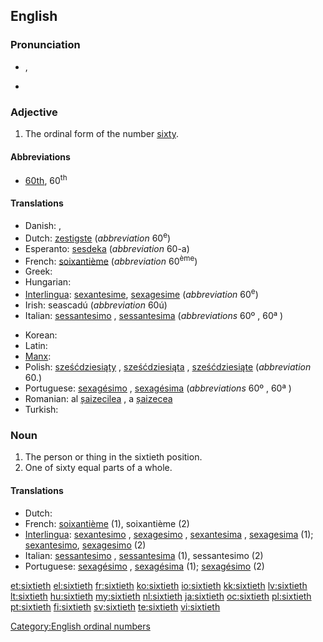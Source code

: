 ==English==

===Pronunciation===
* {{IPA|/ˈsɪkstiəθ/}}, {{SAMPA|/"sIksti@T/}}
* {{hyphenation|six|ti|eth}}

===Adjective===
{{en-adj|-}}

# The ordinal form of the number [[sixty]].

====Abbreviations====
* [[60th]], 60<sup>th</sup>

====Translations====
{{trans-top|the ordinal form of the number sixty}}
* Danish: {{t-|da|tressende}}, {{t-|da|tresindstyvende}}
* Dutch: [[zestigste]] (''abbreviation'' 60<sup>e</sup>)
* Esperanto: [[sesdeka]] (''abbreviation'' 60-a)
* French: [[soixantième]] (''abbreviation'' 60<sup>ème</sup>)
* Greek: {{t+|el|εξηκοστός|tr=exikostos}}
* Hungarian: {{t+|hu|hatvanadik}}
* [[Interlingua]]: [[sexantesime]], [[sexagesime]] (''abbreviation'' 60<sup>e</sup>)
* Irish: seascadú (''abbreviation'' 60ú)
* Italian: [[sessantesimo]] {{m}}, [[sessantesima]] {{f}} (''abbreviations'' 60º {{m}}, 60ª {{f}})
{{trans-mid}}
* Korean: {{t+|ko|예순째|tr=yesunjjae|sc=Hang}}
* Latin: {{t-|la|sexagesimus}}
* [[Manx]]: {{t|gv|tree feedoo}}
* Polish: [[sześćdziesiąty]] {{m}}, [[sześćdziesiąta]] {{f}}, [[sześćdziesiąte]] {{n}} (''abbreviation'' 60.)
* Portuguese: [[sexagésimo]] {{m}}, [[sexagésima]] {{f}} (''abbreviations'' 60º {{m}}, 60ª {{f}})
* Romanian: al [[șaizecilea]] {{m}}, a [[șaizecea]] {{f}}
* Turkish: {{t|tr|altmışıncı}}
{{trans-bottom}}

===Noun===
{{en-noun|s|-}}

# The person or thing in the sixtieth position.
# One of sixty equal parts of a whole.

====Translations====

* Dutch: {{t+|nl|zestigste}}
* French: [[soixantième]]  {{m|f}} (1), soixantième {{m}} (2)
* [[Interlingua]]: [[sexantesimo]] {{m}}, [[sexagesimo]] {{m}}, [[sexantesima]] {{f}}, [[sexagesima]] {{f}} (1); [[sexantesimo]], [[sexagesimo]] (2)
* Italian: [[sessantesimo]] {{m}}, [[sessantesima]] {{f}} (1), sessantesimo {{m}} (2)
* Portuguese: [[sexagésimo]] {{m}}, [[sexagésima]] {{f}} (1); [[sexagésimo]] {{m}} (2)

[[Category:English ordinal numbers]]

[[et:sixtieth]]
[[el:sixtieth]]
[[fr:sixtieth]]
[[ko:sixtieth]]
[[io:sixtieth]]
[[kk:sixtieth]]
[[lv:sixtieth]]
[[lt:sixtieth]]
[[hu:sixtieth]]
[[my:sixtieth]]
[[nl:sixtieth]]
[[ja:sixtieth]]
[[oc:sixtieth]]
[[pl:sixtieth]]
[[pt:sixtieth]]
[[fi:sixtieth]]
[[sv:sixtieth]]
[[te:sixtieth]]
[[vi:sixtieth]]